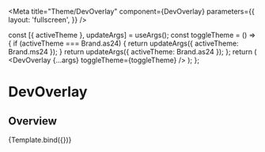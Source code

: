 

<Meta
  title="Theme/DevOverlay"
  component={DevOverlay}
  parameters={{
    layout: 'fullscreen',
  }}
/>

  const [{ activeTheme }, updateArgs] = useArgs();
  const toggleTheme = () => {
    if (activeTheme === Brand.as24) {
      return updateArgs({ activeTheme: Brand.ms24 });
    }
    return updateArgs({ activeTheme: Brand.as24 });
  };
  return (
    <ThemeProvider theme={activeTheme}>
      <FullHeight>
        <DevOverlay {...args} toggleTheme={toggleTheme} />
      </FullHeight>
    </ThemeProvider>
  );
};

# DevOverlay

## Overview

<Canvas>
  <Story
    name="DevOverlay"
    args={{
      variables: [
        {
          name: 'version',
          value: 'v1-storybook-demo',
        },
        {
          name: 'env',
          value: 'storybook',
        },
      ],
      activeTheme: Brand.as24,
    }}
    argTypes={{
      activeTheme: {
        options: [Brand.as24, Brand.ms24],
        control: 'select',
      },
    }}
  >
    {Template.bind({})}
  </Story>
</Canvas>
